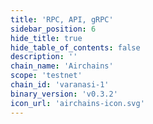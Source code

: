 ```yaml
---
title: 'RPC, API, gRPC'
sidebar_position: 6
hide_title: true
hide_table_of_contents: false
description: ''
chain_name: 'Airchains'
scope: 'testnet'
chain_id: 'varanasi-1'
binary_version: 'v0.3.2'
icon_url: 'airchains-icon.svg'
---
```



<PageTitle
  iconUrl="img/airchains-icon.svg"
  title="Airchains Public Endpoints"
  chainId="varanasi-1"
  version="v0.3.2"
/>

<Endpoints
  api="https://airchains-t-api.noders.services"
  rpc="https://airchains-t-rpc.noders.services"
  grpc="airchains-t-grpc.noders.services:443"
  jsonRpc=""
/>

